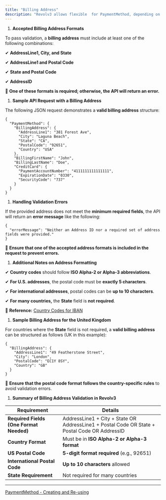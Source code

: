 ```yaml
---
title: "Billing Address"
description: "Revolv3 allows flexible  for PaymentMethod, depending on  and . This guide outlines the , API request formats, and best practices for handling billing addresses in Revolv3."
---
```


1. **Accepted Billing Address Formats**

To pass validation, a **billing address** must include at least one of the following combinations:

✔ **AddressLine1, City, and State**

✔ **AddressLine1 and Postal Code**

✔ **State and Postal Code**

✔ **AddressID**

📌 **One of these formats is required; otherwise, the API will return an error.**

1. **Sample API Request with a Billing Address**

The following JSON request demonstrates a **valid billing address** structure:

```
{
  "PaymentMethod": {
    "BillingAddress": {
      "AddressLine1": "381 Forest Ave",
      "City": "Laguna Beach",
      "State": "CA",
      "PostalCode": "92651",
      "Country": "USA"
    },
    "BillingFirstName": "John",
    "BillingLastName": "Doe",
    "CreditCard": {
      "PaymentAccountNumber": "4111111111111111",
      "ExpirationDate": "0330",
      "SecurityCode": "737"
    }
  }
}
```

1. **Handling Validation Errors**

If the provided address does not meet the **minimum required fields**, the API will return an **error message** like the following:

```
{
  "errorMessage": "Neither an Address ID nor a required set of address fields were provided."
}
```

📌 **Ensure that one of the accepted address formats is included in the request to prevent errors.**

1. **Additional Notes on Address Formatting**

✔ **Country codes** should follow **ISO Alpha-2 or Alpha-3 abbreviations**.

✔ **For U.S. addresses**, the postal code must be **exactly 5 characters**.

✔ **For international addresses**, postal codes can be **up to 10 characters**.

✔ **For many countries,** the **State** field is **not required**.

🔗 **Reference:** [Country Codes for IBAN](https://www.iban.com/country-codes)

1. **Sample Billing Address for the United Kingdom**

For countries where the **State** field is not required, a **valid billing address** can be structured as follows (UK in this example):

```
{
  "BillingAddress": {
    "AddressLine1": "49 Featherstone Street",
    "City": "London",
    "PostalCode": "EC1Y 8SY",
    "Country": "GB"
  }
}
```

📌 **Ensure that the postal code format follows the country-specific rules** to avoid validation errors.

1. **Summary of Billing Address Validation in Revolv3**

| **Requirement**                         | **Details**                                                                                   |
| --------------------------------------- | --------------------------------------------------------------------------------------------- |
| **Required Fields (One Format Needed)** | AddressLine1 + City + State OR AddressLine1 + Postal Code OR State + Postal Code OR AddressID |
| **Country Format**                      | Must be in **ISO Alpha-2 or Alpha-3 format**                                                  |
| **US Postal Code**                      | **5-digit format required** (e.g., 92651)                                                     |
| **International Postal Code**           | **Up to 10 characters** allowed                                                               |
| **State Requirement**                   | Not required for many countries                                                               |

***

[PaymentMethod - Creating and Re-using](/docs/paymentmethod-guide)
